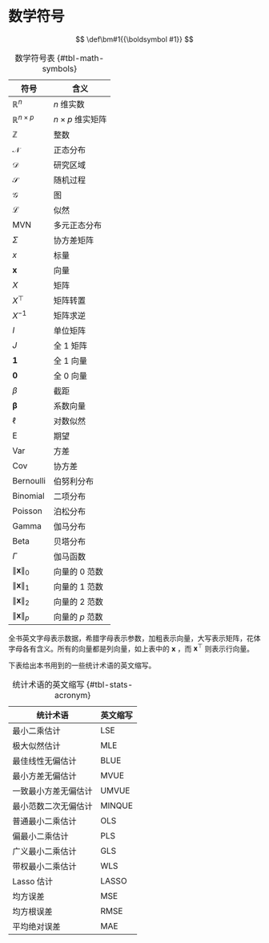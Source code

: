# 数学符号 {#sec-math-notations}

::: hidden
$$
 \def\bm#1{{\boldsymbol #1}}
$$
:::

| 符号                     | 含义                 |
|--------------------------|----------------------|
| $\mathbb{R}^n$           | $n$ 维实数           |
| $\mathbb{R}^{n\times p}$ | $n\times p$ 维实矩阵 |
| $\mathbb{Z}$             | 整数                 |
| $\mathcal{N}$            | 正态分布             |
| $\mathcal{D}$            | 研究区域             |
| $\mathcal{S}$            | 随机过程             |
| $\mathcal{G}$            | 图                   |
| $\mathcal{L}$            | 似然                 |
| $\mathrm{MVN}$           | 多元正态分布         |
| $\Sigma$                 | 协方差矩阵           |
| $x$                      | 标量                 |
| $\bm{x}$                 | 向量                 |
| $X$                      | 矩阵                 |
| $X^{\top}$               | 矩阵转置             |
| $X^{-1}$                 | 矩阵求逆             |
| $I$                      | 单位矩阵             |
| $J$                      | 全 1 矩阵            |
| $\bm{1}$                 | 全 1 向量            |
| $\bm{0}$                 | 全 0 向量            |
| $\beta$                  | 截距                 |
| $\bm{\beta}$             | 系数向量             |
| $\ell$                   | 对数似然             |
| $\mathsf{E}$             | 期望                 |
| $\mathsf{Var}$           | 方差                 |
| $\mathsf{Cov}$           | 协方差               |
| $\mathrm{Bernoulli}$     | 伯努利分布           |
| $\mathrm{Binomial}$      | 二项分布             |
| $\mathrm{Poisson}$       | 泊松分布             |
| $\mathrm{Gamma}$         | 伽马分布             |
| $\mathrm{Beta}$          | 贝塔分布             |
| $\Gamma$                 | 伽马函数             |
| $\|\bm{x}\|_0$           | 向量的 0 范数        |
| $\|\bm{x}\|_1$           | 向量的 1 范数        |
| $\|\bm{x}\|_2$           | 向量的 2 范数        |
| $\|\bm{x}\|_p$           | 向量的 $p$ 范数      |

: 数学符号表 {#tbl-math-symbols}

全书英文字母表示数据，希腊字母表示参数，加粗表示向量，大写表示矩阵，花体字母各有含义。所有的向量都是列向量，如上表中的 $\bm{x}$ ，而 $\bm{x}^{\top}$ 则表示行向量。

下表给出本书用到的一些统计术语的英文缩写。

| 统计术语             | 英文缩写 |
|----------------------|----------|
| 最小二乘估计         | LSE      |
| 极大似然估计         | MLE      |
| 最佳线性无偏估计     | BLUE     |
| 最小方差无偏估计     | MVUE     |
| 一致最小方差无偏估计 | UMVUE    |
| 最小范数二次无偏估计 | MINQUE   |
| 普通最小二乘估计     | OLS      |
| 偏最小二乘估计       | PLS      |
| 广义最小二乘估计     | GLS      |
| 带权最小二乘估计     | WLS      |
| Lasso 估计           | LASSO    |
| 均方误差             | MSE      |
| 均方根误差           | RMSE     |
| 平均绝对误差         | MAE      |

: 统计术语的英文缩写 {#tbl-stats-acronym}
